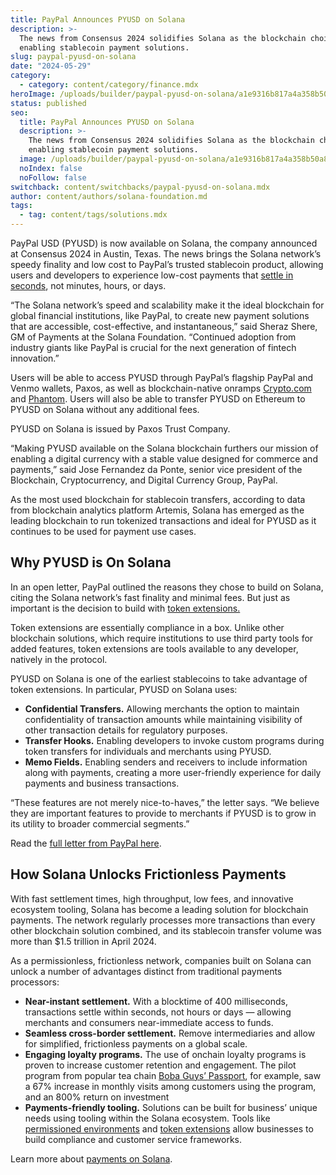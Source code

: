 ```yaml
---
title: PayPal Announces PYUSD on Solana
description: >-
  The news from Consensus 2024 solidifies Solana as the blockchain choice for
  enabling stablecoin payment solutions.
slug: paypal-pyusd-on-solana
date: "2024-05-29"
category:
  - category: content/category/finance.mdx
heroImage: /uploads/builder/paypal-pyusd-on-solana/a1e9316b817a4a358b50a82771bc9622.jpg
status: published
seo:
  title: PayPal Announces PYUSD on Solana
  description: >-
    The news from Consensus 2024 solidifies Solana as the blockchain choice for
    enabling stablecoin payment solutions.
  image: /uploads/builder/paypal-pyusd-on-solana/a1e9316b817a4a358b50a82771bc9622.jpg
  noIndex: false
  noFollow: false
switchback: content/switchbacks/paypal-pyusd-on-solana.mdx
author: content/authors/solana-foundation.md
tags:
  - tag: content/tags/solutions.mdx
---
```


PayPal USD (PYUSD) is now available on Solana, the company announced at Consensus 2024 in Austin, Texas. The news brings the Solana network’s speedy finality and low cost to PayPal’s trusted stablecoin product, allowing users and developers to experience low-cost payments that [settle in seconds](https://usa.visa.com/solutions/crypto/deep-dive-on-solana.html), not minutes, hours, or days.

“The Solana network’s speed and scalability make it the ideal blockchain for global financial institutions, like PayPal, to create new payment solutions that are accessible, cost-effective, and instantaneous,” said Sheraz Shere, GM of Payments at the Solana Foundation. “Continued adoption from industry giants like PayPal is crucial for the next generation of fintech innovation.”

Users will be able to access PYUSD through PayPal’s flagship PayPal and Venmo wallets, Paxos, as well as blockchain-native onramps [Crypto.com](http://crypto.com) and [Phantom](https://phantom.app). Users will also be able to transfer PYUSD on Ethereum to PYUSD on Solana without any additional fees.

PYUSD on Solana is issued by Paxos Trust Company.

“Making PYUSD available on the Solana blockchain furthers our mission of enabling a digital currency with a stable value designed for commerce and payments,” said Jose Fernandez da Ponte, senior vice president of the Blockchain, Cryptocurrency, and Digital Currency Group, PayPal.

As the most used blockchain for stablecoin transfers, according to data from blockchain analytics platform Artemis, Solana has emerged as the leading blockchain to run tokenized transactions and ideal for PYUSD as it continues to be used for payment use cases.

## Why PYUSD is On Solana

In an open letter, PayPal outlined the reasons they chose to build on Solana, citing the Solana network’s fast finality and minimal fees. But just as important is the decision to build with [token extensions.](https://solana.com/solutions/token-extensions)

Token extensions are essentially compliance in a box. Unlike other blockchain solutions, which require institutions to use third party tools for added features, token extensions are tools available to any developer, natively in the protocol.

PYUSD on Solana is one of the earliest stablecoins to take advantage of token extensions. In particular, PYUSD on Solana uses:

- **Confidential Transfers.** Allowing merchants the option to maintain confidentiality of transaction amounts while maintaining visibility of other transaction details for regulatory purposes.
- **Transfer Hooks.** Enabling developers to invoke custom programs during token transfers for individuals and merchants using PYUSD.
- **Memo Fields.** Enabling senders and receivers to include information along with payments, creating a more user-friendly experience for daily payments and business transactions.

“These features are not merely nice-to-haves,” the letter says. “We believe they are important features to provide to merchants if PYUSD is to grow in its utility to broader commercial segments.”

Read the [full letter from PayPal here](https://pyusd.mirror.xyz/TpEwPNybrwzPSSQenLtO4kggy98KH4oQRc06ggVnA0k).

## How Solana Unlocks Frictionless Payments

With fast settlement times, high throughput, low fees, and innovative ecosystem tooling, Solana has become a leading solution for blockchain payments. The network regularly processes more transactions than every other blockchain solution combined, and its stablecoin transfer volume was more than $1.5 trillion in April 2024.

As a permissionless, frictionless network, companies built on Solana can unlock a number of advantages distinct from traditional payments processors:

- **Near-instant settlement.** With a blocktime of 400 milliseconds, transactions settle within seconds, not hours or days — allowing merchants and consumers near-immediate access to funds.
- **Seamless cross-border settlement.** Remove intermediaries and allow for simplified, frictionless payments on a global scale.
- **Engaging loyalty programs.** The use of onchain loyalty programs is proven to increase customer retention and engagement. The pilot program from popular tea chain [Boba Guys’ Passport](https://solana.com/news/case-study-boba-guys), for example, saw a 67% increase in monthly visits among customers using the program, and an 800% return on investment
- **Payments-friendly tooling.** Solutions can be built for business’ unique needs using tooling within the Solana ecosystem. Tools like [permissioned environments](https://solana.com/solutions/solana-permissioned-environments) and [token extensions](https://solana.com/solutions/token-extensions) allow businesses to build compliance and customer service frameworks.

Learn more about [payments on Solana](https://solana.com/solutions/payments-tooling).
